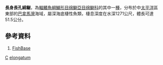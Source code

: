 {{Speciesbox
| taxon = Bothrocara elongatum
| status = NE
| status_system = IUCN3.1
| binomial_authority = [[Garman|Garman]], 1899
| synonyms = *''Bothrocaropsis elongata, Garman, 1899''
}}

'''長身長孔綿鳚'''，為[[輻鰭魚綱|輻鰭魚綱]][[鱸形目|鱸形目]][[绵鳚亞目|绵鳚亞目]][[绵鳚科|绵鳚科]]的其中一[[種|種]]，分布於中[[太平洋|太平洋]]區東部的[[巴拿馬灣|巴拿馬灣]]海域，屬深海底棲性魚類，棲息深度在水深1271公尺，體長可達51.5公分。

==參考資料==
#[http://fishbase.org/ FishBase]
{{鱸形目小作品}}

{{taxonbar}}
[[Category:_1899年描述的鱼类|C]]
[[Category:長身長孔綿鳚属|elongatum]]